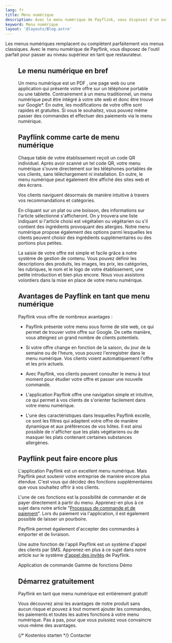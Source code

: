 ```yaml
---
lang: fr
title: Menu numérique
description: Avec le menu numérique de Payflink, vous disposez d'un outil flexible et puissant pour représenter de manière optimale l'offre de votre restaurant, bar ou de votre café.
keyword: Menu numérique
layout: '@layouts/Blog.astro'
---
```



Les menus numériques remplacent ou complètent parfaitement vos menus classiques. Avec le menu numérique de Payflink, vous disposez de l'outil parfait pour passer au niveau supérieur en tant que restaurateur.

<Figure
  caption="Menu numérique"
  src={import('../../images/restaurant-bestell-app.png')}
/>

## Le menu numérique en bref

Un menu numérique est un PDF , une page web ou une application qui présente votre offre sur un téléphone portable ou une tablette. Contrairement à un menu traditionnel, un menu numérique peut être intégré à votre site web et donc être trouvé sur Google*. En outre, les modifications de votre offre sont rapides et gratuites. Si vous le souhaitez, vous pouvez même passer des commandes et effectuer des paiements via le menu numérique.

## Payflink comme carte de menu numérique

Chaque table de votre établissement reçoit un code QR individuel. Après avoir scanné un tel code QR, votre menu numérique s'ouvre directement sur les téléphones portables de vos clients, sans téléchargement ni installation. En outre, le menu numérique peut également être affiché des sites web et des écrans.

Vos clients naviguent désormais de manière intuitive à travers vos recommandations et catégories.

En cliquant sur un plat ou une boisson, des informations sur l'article sélectionné s'afficheront. On y trouvera une liste indiquant si l'article choisi est végétalien ou végétarien ou s'il contient des ingrédients provoquant des allergies. Notre menu numérique propose également des options parmi lesquelles les clients peuvent choisir des ingrédients supplémentaires ou des portions plus petites.

La saisie de votre offre est simple et facile grâce à notre système de gestion de contenu. Vous pouvez définir les descriptions des produits, les images, les prix, les catégories, les rubriques, le nom et le logo de votre établissement, une petite introduction et bien plus encore. Nous vous assistons volontiers dans la mise en place de votre menu numérique.

## Avantages de Payflink en tant que menu numérique

Payflink vous offre de nombreux avantages :

- Payflink présente votre menu sous forme de site web, ce qui permet de trouver votre offre sur Google. De cette manière, vous atteignez un grand nombre de clients potentiels.

- Si votre offre change en fonction de la saison, du jour de la semaine ou de l'heure, vous pouvez l'enregistrer dans le menu numérique. Vos clients voient automatiquement l'offre et les prix actuels.

- Avec Payflink, vos clients peuvent consulter le menu à tout moment pour étudier votre offre et passer une nouvelle commande.

- L'application Payflink offre une navigation simple et intuitive, ce qui permet à vos clients de s'orienter facilement dans votre menu numérique.

- L'une des caractéristiques dans lesquelles Payflink excelle, ce sont les filtres qui adaptent votre offre de manière dynamique et aux préférences de vos hôtes. Il est ainsi possible de n'afficher que les plats végétariens ou de masquer les plats contenant certaines substances allergènes.

## Payflink peut faire encore plus

L'application Payflink est un excellent menu numérique. Mais Payflink peut soutenir votre entreprise de manière encore plus étendue. C'est vous qui décidez des fonctions supplémentaires que vous souhaitez offrir à vos clients.

L'une de ces fonctions est la possibilité de commander et de payer directement à partir du menu. Apprenez-en plus à ce sujet dans notre article "[Processus de commande et de paiement](../bestell-und-zahlungs-ablauf-gastro-betriebe/)". Lors du paiement via l'application, il est également possible de laisser un pourboire.

Payflink permet également d'accepter des commandes à emporter et de livraison.

Une autre fonction de l'appli Payflink est un système d'appel des clients par SMS. Apprenez-en plus à ce sujet dans notre article sur le système [d'appel des invités](../gaeste-rufsystem/) de Payflink.

<ButtonList>
  <ButtonLink href="/fr/restaurant-bestell-app/">Application de commande</ButtonLink>
  <ButtonLink href="/fr/funktionsumfang/">Gamme de fonctions</ButtonLink>
  <ButtonLink href="/fr/démo/">Démo</ButtonLink>
</ButtonList>

## Démarrez gratuitement

Payflink en tant que menu numérique est entièrement gratuit!

Vous découvrez ainsi les avantages de notre produit sans aucun risque et pouvez à tout moment ajouter les commandes, les paiements et toutes les autres fonctions à votre menu numérique. Pas à pas, pour que vous puissiez vous convaincre vous-même des avantages.

<ButtonList>
  {/* <ButtonLink href="/de/preise/">Kostenlos starten</ButtonLink> */}
  <ButtonLink href="/fr/kontakt/">Contacter</ButtonLink>
</ButtonList>

